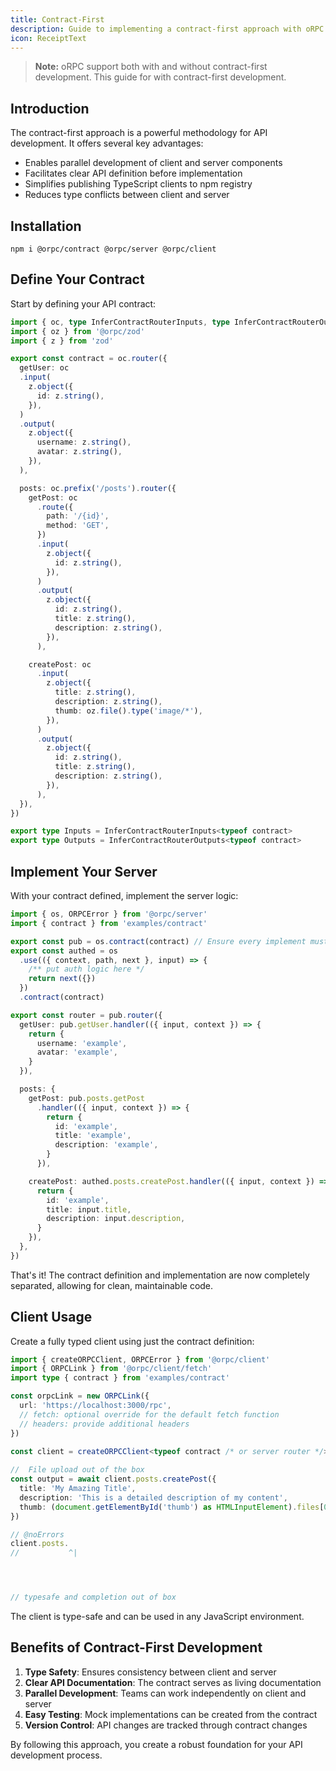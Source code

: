 ```yaml
---
title: Contract-First
description: Guide to implementing a contract-first approach with oRPC
icon: ReceiptText
---
```


> **Note:** oRPC support both with and without contract-first development.
> This guide for with contract-first development.

## Introduction

The contract-first approach is a powerful methodology for API development. It offers several key advantages:
- Enables parallel development of client and server components
- Facilitates clear API definition before implementation
- Simplifies publishing TypeScript clients to npm registry
- Reduces type conflicts between client and server

## Installation

```package-install
npm i @orpc/contract @orpc/server @orpc/client
```

## Define Your Contract

Start by defining your API contract:

```ts twoslash
import { oc, type InferContractRouterInputs, type InferContractRouterOutputs } from '@orpc/contract'
import { oz } from '@orpc/zod'
import { z } from 'zod'

export const contract = oc.router({
  getUser: oc
  .input(
    z.object({
      id: z.string(),
    }),
  )
  .output(
    z.object({
      username: z.string(),
      avatar: z.string(),
    }),
  ),

  posts: oc.prefix('/posts').router({
    getPost: oc
      .route({
        path: '/{id}',
        method: 'GET',
      })
      .input(
        z.object({
          id: z.string(),
        }),
      )
      .output(
        z.object({
          id: z.string(),
          title: z.string(),
          description: z.string(),
        }),
      ),

    createPost: oc
      .input(
        z.object({
          title: z.string(),
          description: z.string(),
          thumb: oz.file().type('image/*'),
        }),
      )
      .output(
        z.object({
          id: z.string(),
          title: z.string(),
          description: z.string(),
        }),
      ),
  }),
})

export type Inputs = InferContractRouterInputs<typeof contract>
export type Outputs = InferContractRouterOutputs<typeof contract>
```

## Implement Your Server

With your contract defined, implement the server logic:

```ts twoslash
import { os, ORPCError } from '@orpc/server'
import { contract } from 'examples/contract'

export const pub = os.contract(contract) // Ensure every implement must be match contract
export const authed = os
  .use(({ context, path, next }, input) => {
    /** put auth logic here */
    return next({})
  })
  .contract(contract)

export const router = pub.router({
  getUser: pub.getUser.handler(({ input, context }) => {
    return {
      username: 'example',
      avatar: 'example',
    }
  }),

  posts: {
    getPost: pub.posts.getPost
      .handler(({ input, context }) => {
        return {
          id: 'example',
          title: 'example',
          description: 'example',
        }
      }),

    createPost: authed.posts.createPost.handler(({ input, context }) => {
      return {
        id: 'example',
        title: input.title,
        description: input.description,
      }
    }),
  },
})
```

That's it! The contract definition and implementation are now completely separated, allowing for clean, maintainable code.

## Client Usage

Create a fully typed client using just the contract definition:

```ts twoslash
import { createORPCClient, ORPCError } from '@orpc/client'
import { ORPCLink } from '@orpc/client/fetch'
import type { contract } from 'examples/contract'

const orpcLink = new ORPCLink({
  url: 'https://localhost:3000/rpc',
  // fetch: optional override for the default fetch function
  // headers: provide additional headers
})

const client = createORPCClient<typeof contract /* or server router */>(orpcLink)
 
//  File upload out of the box
const output = await client.posts.createPost({
  title: 'My Amazing Title',
  description: 'This is a detailed description of my content',
  thumb: (document.getElementById('thumb') as HTMLInputElement).files[0]!,
})

// @noErrors
client.posts.
//           ^|




// typesafe and completion out of box
```

The client is type-safe and can be used in any JavaScript environment.

## Benefits of Contract-First Development

1. **Type Safety**: Ensures consistency between client and server
2. **Clear API Documentation**: The contract serves as living documentation
3. **Parallel Development**: Teams can work independently on client and server
4. **Easy Testing**: Mock implementations can be created from the contract
5. **Version Control**: API changes are tracked through contract changes

By following this approach, you create a robust foundation for your API development process.